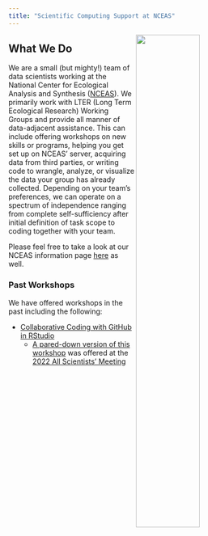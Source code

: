```yaml
---
title: "Scientific Computing Support at NCEAS"
---
```

<img src = "images/nceas-logo-wide.png" align = "right" width = "50%" />

## What We Do

We are a small (but mighty!) team of data scientists working at the National Center for Ecological Analysis and Synthesis ([NCEAS](https://www.nceas.ucsb.edu/)). We primarily work with LTER (Long Term Ecological Research) Working Groups and provide all manner of data-adjacent assistance. This can include offering workshops on new skills or programs, helping you get set up on NCEAS' server, acquiring data from third parties, or writing code to wrangle, analyze, or visualize the data your group has already collected. Depending on your team's preferences, we can operate on a spectrum of independence ranging from complete self-sufficiency after initial definition of task scope to coding together with your team.

Please feel free to take a look at our NCEAS information page [here](https://www.nceas.ucsb.edu/programming-support) as well.

### Past Workshops

We have offered workshops in the past including the following:

- [Collaborative Coding with GitHub in RStudio](https://pages.github.nceas.ucsb.edu/LTER/github-workshop/)
    - [A pared-down version of this workshop](https://pages.github.nceas.ucsb.edu/njlyon/asm-2022_github-workshop/) was offered at the [2022 All Scientists' Meeting](https://lternet.edu/2022-all-scientists-meeting/)

